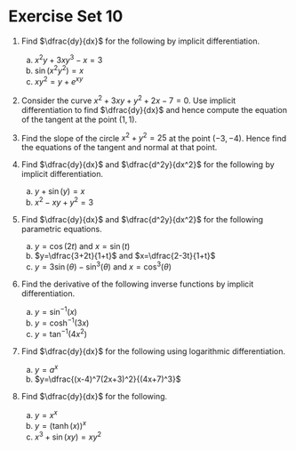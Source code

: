 # Exercise Set 10 {-}

1. Find $\dfrac{dy}{dx}$ for the following by implicit differentiation.

    a. $x^2y+3xy^3-x=3$
    a. $\sin(x^2y^2)=x$
    a. $xy^2=y+e^{xy}$

1. Consider the curve $x^2+3xy+y^2+2x-7=0$. Use implicit differentiation to find $\dfrac{dy}{dx}$ and hence compute the equation of the tangent at the point $(1,1)$.

1. Find the slope of the circle $x^2+y^2=25$ at the point $(-3,-4)$. Hence find the equations of the tangent and normal at that point.

1. Find $\dfrac{dy}{dx}$ and $\dfrac{d^2y}{dx^2}$ for the following by implicit differentiation.
    a. $y+\sin(y)=x$
    a. $x^2-xy+y^2=3$

1. Find $\dfrac{dy}{dx}$ and $\dfrac{d^2y}{dx^2}$ for the following parametric equations.
    a. $y=\cos(2t)$ and $x=\sin(t)$
    a. $y=\dfrac{3+2t}{1+t}$ and $x=\dfrac{2-3t}{1+t}$
    a. $y=3\sin(\theta)-\sin^3(\theta)$ and $x=\cos^3(\theta)$

1. Find the derivative of the following inverse functions by implicit differentiation.
    a. $y=\sin^{-1}(x)$
    a. $y=\cosh^{-1}(3x)$
    a. $y=\tan^{-1}(4x^2)$

1. Find $\dfrac{dy}{dx}$ for the following using logarithmic differentiation.
    a. $y=a^x$
    a. $y=\dfrac{(x-4)^7(2x+3)^2}{(4x+7)^3}$

1. Find $\dfrac{dy}{dx}$ for the following.
    a. $y=x^x$
    a. $y=(\tanh(x))^x$
    a. $x^3+\sin(xy)=xy^2$
